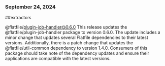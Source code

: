 ### September 24, 2024
##extractors

@flatfile/plugin-job-handler@0.6.0
This release updates the @flatfile/plugin-job-handler package to version 0.6.0. The update includes a minor change that updates several Flatfile dependencies to their latest versions. Additionally, there is a patch change that updates the @flatfile/util-common dependency to version 1.4.0. Consumers of this package should take note of the dependency updates and ensure their applications are compatible with the latest versions.